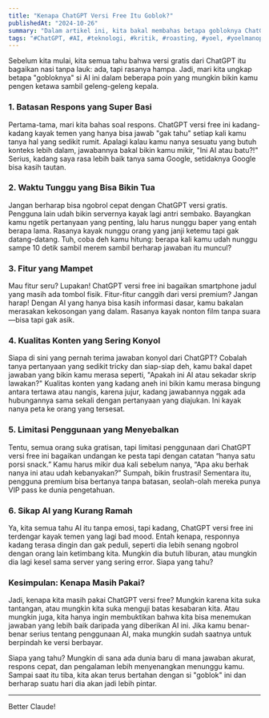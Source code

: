 ```yaml
---
title: "Kenapa ChatGPT Versi Free Itu Goblok?"
publishedAt: "2024-10-26"
summary: "Dalam artikel ini, kita bakal membahas betapa gobloknya ChatGPT versi gratis, mulai dari batasan respons hingga waktu tunggu yang bikin lo pengen teriak."
tags: "#ChatGPT, #AI, #teknologi, #kritik, #roasting, #yoel, #yoelmanoppo, #yoelandreasmanoppo, #yoelai"
---
```


Sebelum kita mulai, kita semua tahu bahwa versi gratis dari ChatGPT itu bagaikan nasi tanpa lauk: ada, tapi rasanya hampa. Jadi, mari kita ungkap betapa "gobloknya" si AI ini dalam beberapa poin yang mungkin bikin kamu pengen ketawa sambil geleng-geleng kepala.

### 1. Batasan Respons yang Super Basi  
Pertama-tama, mari kita bahas soal respons. ChatGPT versi free ini kadang-kadang kayak temen yang hanya bisa jawab "gak tahu" setiap kali kamu tanya hal yang sedikit rumit. Apalagi kalau kamu nanya sesuatu yang butuh konteks lebih dalam, jawabannya bakal bikin kamu mikir, "Ini AI atau batu?!" Serius, kadang saya rasa lebih baik tanya sama Google, setidaknya Google bisa kasih tautan.

### 2. Waktu Tunggu yang Bisa Bikin Tua  
Jangan berharap bisa ngobrol cepat dengan ChatGPT versi gratis. Pengguna lain udah bikin servernya kayak lagi antri sembako. Bayangkan kamu ngetik pertanyaan yang penting, lalu harus nunggu baper yang entah berapa lama. Rasanya kayak nunggu orang yang janji ketemu tapi gak datang-datang. Tuh, coba deh kamu hitung: berapa kali kamu udah nunggu sampe 10 detik sambil merem sambil berharap jawaban itu muncul?

### 3. Fitur yang Mampet  
Mau fitur seru? Lupakan! ChatGPT versi free ini bagaikan smartphone jadul yang masih ada tombol fisik. Fitur-fitur canggih dari versi premium? Jangan harap! Dengan AI yang hanya bisa kasih informasi dasar, kamu bakalan merasakan kekosongan yang dalam. Rasanya kayak nonton film tanpa suara—bisa tapi gak asik.

### 4. Kualitas Konten yang Sering Konyol  
Siapa di sini yang pernah terima jawaban konyol dari ChatGPT? Cobalah tanya pertanyaan yang sedikit tricky dan siap-siap deh, kamu bakal dapet jawaban yang bikin kamu merasa seperti, "Apakah ini AI atau sekadar skrip lawakan?" Kualitas konten yang kadang aneh ini bikin kamu merasa bingung antara tertawa atau nangis, karena jujur, kadang jawabannya nggak ada hubungannya sama sekali dengan pertanyaan yang diajukan. Ini kayak nanya peta ke orang yang tersesat.

### 5. Limitasi Penggunaan yang Menyebalkan  
Tentu, semua orang suka gratisan, tapi limitasi penggunaan dari ChatGPT versi free ini bagaikan undangan ke pesta tapi dengan catatan “hanya satu porsi snack.” Kamu harus mikir dua kali sebelum nanya, “Apa aku berhak nanya ini atau udah kebanyakan?” Sumpah, bikin frustrasi! Sementara itu, pengguna premium bisa bertanya tanpa batasan, seolah-olah mereka punya VIP pass ke dunia pengetahuan.

### 6. Sikap AI yang Kurang Ramah  
Ya, kita semua tahu AI itu tanpa emosi, tapi kadang, ChatGPT versi free ini terdengar kayak temen yang lagi bad mood. Entah kenapa, responnya kadang terasa dingin dan gak peduli, seperti dia lebih senang ngobrol dengan orang lain ketimbang kita. Mungkin dia butuh liburan, atau mungkin dia lagi kesel sama server yang sering error. Siapa yang tahu?

### Kesimpulan: Kenapa Masih Pakai?  
Jadi, kenapa kita masih pakai ChatGPT versi free? Mungkin karena kita suka tantangan, atau mungkin kita suka menguji batas kesabaran kita. Atau mungkin juga, kita hanya ingin membuktikan bahwa kita bisa menemukan jawaban yang lebih baik daripada yang diberikan AI ini. Jika kamu benar-benar serius tentang penggunaan AI, maka mungkin sudah saatnya untuk berpindah ke versi berbayar.

Siapa yang tahu? Mungkin di sana ada dunia baru di mana jawaban akurat, respons cepat, dan pengalaman lebih menyenangkan menunggu kamu. Sampai saat itu tiba, kita akan terus bertahan dengan si "goblok" ini dan berharap suatu hari dia akan jadi lebih pintar.

---

Better Claude!
